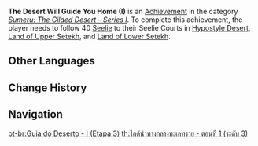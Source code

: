 {{Achievement Infobox
|title        = The Desert Will Guide You Home (I)
|id           = 80184
|order id     = 186
|category     = Sumeru: The Gilded Desert - Series I
|description  = Follow 40 [[Seelie]] to their Seelie Courts in [[Hypostyle Desert]], [[Land of Upper Setekh]], and [[Land of Lower Setekh]].
|requirements = 
|primogems    = 20
|tracking     = 
|topic        = Seelie
|hidden       = 
|tier         = 3
|tiers_total  = 3
|set          = The Desert Will Guide You Home (I)
}}
'''The Desert Will Guide You Home (I)''' is an [[Achievement]] in the category ''[[Sumeru: The Gilded Desert - Series I]]''. To complete this achievement, the player needs to follow 40 [[Seelie]] to their Seelie Courts in [[Hypostyle Desert]], [[Land of Upper Setekh]], and [[Land of Lower Setekh]].
<!--
==Gameplay Notes==

==Trivia==

==Video Guides==
{{EVT
|video1   = 
|caption1 = 
}}
-->
==Other Languages==
{{Transclude|The Desert Will Guide You Home (I)|Other Languages}}

==Change History==
{{Change History|3.1}}
<!--
==References==
{{Reflist}}
-->
==Navigation==
{{Achievement Navbox}}

[[pt-br:Guia do Deserto - I (Etapa 3)]]
[[th:ไกด์นำทางกลางทะเลทราย - ตอนที่ 1 (ระดับ 3)]]
